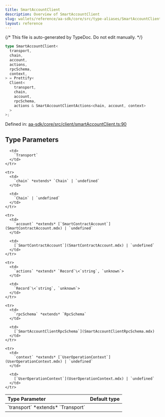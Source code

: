```yaml
---
title: SmartAccountClient
description: Overview of SmartAccountClient
slug: wallets/reference/aa-sdk/core/src/type-aliases/SmartAccountClient
layout: reference
---
```


{/* This file is auto-generated by TypeDoc. Do not edit manually. */}

```ts
type SmartAccountClient<
  transport,
  chain,
  account,
  actions,
  rpcSchema,
  context,
> = Prettify<
  Client<
    transport,
    chain,
    account,
    rpcSchema,
    actions & SmartAccountClientActions<chain, account, context>
  >
>;
```

Defined in: [aa-sdk/core/src/client/smartAccountClient.ts:90](https://github.com/alchemyplatform/aa-sdk/blob/08ef11b1fc98663df6a97fa93722c7f14b33f1cc/aa-sdk/core/src/client/smartAccountClient.ts#L90)

## Type Parameters

<table>
  <thead>
    <tr>
      <th align="left">Type Parameter</th>
      <th align="left">Default type</th>
    </tr>
  </thead>

  <tbody>
    <tr>
      <td>
        `transport` *extends* `Transport`
      </td>

      <td>
        `Transport`
      </td>
    </tr>

    <tr>
      <td>
        `chain` *extends* `Chain` | `undefined`
      </td>

      <td>
        `Chain` | `undefined`
      </td>
    </tr>

    <tr>
      <td>
        `account` *extends* [`SmartContractAccount`](SmartContractAccount.mdx) | `undefined`
      </td>

      <td>
        [`SmartContractAccount`](SmartContractAccount.mdx) | `undefined`
      </td>
    </tr>

    <tr>
      <td>
        `actions` *extends* `Record`\<`string`, `unknown`>
      </td>

      <td>
        `Record`\<`string`, `unknown`>
      </td>
    </tr>

    <tr>
      <td>
        `rpcSchema` *extends* `RpcSchema`
      </td>

      <td>
        [`SmartAccountClientRpcSchema`](SmartAccountClientRpcSchema.mdx)
      </td>
    </tr>

    <tr>
      <td>
        `context` *extends* [`UserOperationContext`](UserOperationContext.mdx) | `undefined`
      </td>

      <td>
        [`UserOperationContext`](UserOperationContext.mdx) | `undefined`
      </td>
    </tr>

  </tbody>
</table>
